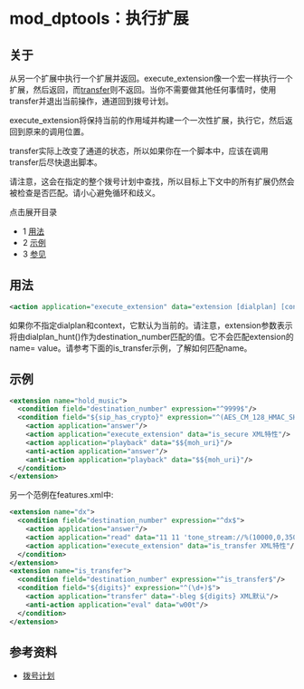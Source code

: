 # mod_dptools：执行扩展

## 关于

从另一个扩展中执行一个扩展并返回。execute\_extension像一个宏一样执行一个扩展，然后返回，而[transfer](../mod_dptools_1970333.mdx#-c)则不返回。当你不需要做其他任何事情时，使用transfer并退出当前操作，通道回到拨号计划。

execute\_extension将保持当前的作用域并构建一个一次性扩展，执行它，然后返回到原来的调用位置。

transfer实际上改变了通道的状态，所以如果你在一个脚本中，应该在调用transfer后尽快退出脚本。

请注意，这会在指定的整个拨号计划中查找，所以目标上下文中的所有扩展仍然会被检查是否匹配。请小心避免循环和歧义。

点击展开目录

* 1 [用法](#-freeswitch--mod_dptools-execute_extension-)
* 2 [示例](#-freeswitch--mod_dptools-execute_extension-)
* 3 [参见](#-freeswitch--mod_dptools-execute_extension-)  

## 用法

```xml
<action application="execute_extension" data="extension [dialplan] [context]"/>
```

如果你不指定dialplan和context，它默认为当前的。请注意，extension参数表示将由dialplan\_hunt()作为destination\_number匹配的值。它不会匹配extension的name= value。请参考下面的is\_transfer示例，了解如何匹配name。

## 示例

```xml
<extension name="hold_music">
  <condition field="destination_number" expression="^9999$"/>
  <condition field="${sip_has_crypto}" expression="^(AES_CM_128_HMAC_SHA1_32|AES_CM_128_HMAC_SHA1_80)$">
    <action application="answer"/>
    <action application="execute_extension" data="is_secure XML特性"/>
    <action application="playback" data="$${moh_uri}"/>
    <anti-action application="answer"/>
    <anti-action application="playback" data="$${moh_uri}"/>
  </condition>
</extension>
```

另一个范例在features.xml中:

```xml
<extension name="dx">
  <condition field="destination_number" expression="^dx$">
    <action application="answer"/>
    <action application="read" data="11 11 'tone_stream://%(10000,0,350,440)' digits 5000 #"/>
    <action application="execute_extension" data="is_transfer XML特性"/>
  </condition>
</extension>
<extension name="is_transfer">
  <condition field="destination_number" expression="^is_transfer$"/>
  <condition field="${digits}" expression="^(\d+)$">
    <action application="transfer" data="-bleg ${digits} XML默认"/>
    <anti-action application="eval" data="w00t"/>
  </condition>
</extension>
```

## 参考资料

* [拨号计划](../../Dialplan/index.mdx#0-about)